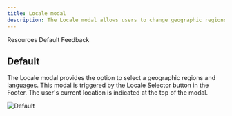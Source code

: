 ```yaml
---
title: Locale modal
description: The Locale modal allows users to change geographic regions and languages.
---
```



<ComponentDescription name="Locale modal" type="ui" />

<AnchorLinks>

<AnchorLink>Resources</AnchorLink>
<AnchorLink>Default</AnchorLink>
<AnchorLink>Feedback</AnchorLink>

</AnchorLinks>

<ResourceLinks name="Locale modal" type="ui" />

## Default

The Locale modal provides the option to select a geographic regions and languages. This modal is triggered by the Locale Selector button in the Footer. The user's current location is indicated at the top of the modal.

![Default](../../images/component/locale-modal/default-locale-modal.jpg)

<ComponentFooter name="Locale modal" type="ui" />